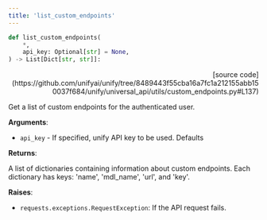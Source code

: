 ```yaml
---
title: 'list_custom_endpoints'
---
```


```python
def list_custom_endpoints(
    *,
    api_key: Optional[str] = None,
) -> List[Dict[str, str]]:
```

<p align="right">[source code](https://github.com/unifyai/unify/tree/8489443f55cba16a7fc1a212155abb150037f684/unify/universal_api/utils/custom_endpoints.py#L137)</p>

Get a list of custom endpoints for the authenticated user.

**Arguments**:

- `api_key` - If specified, unify API key to be used. Defaults



**Returns**:

A list of dictionaries containing information about custom endpoints.
Each dictionary has keys: 'name', 'mdl_name', 'url', and 'key'.



**Raises**:

- `requests.exceptions.RequestException`: If the API request fails.